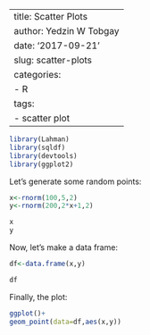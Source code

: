 
---
title: Scatter Plots
author: Yedzin W Tobgay
date: '2017-09-21'
slug: scatter-plots
categories:
  - R
tags:
  - scatter plot
---

```r
library(Lahman)
library(sqldf)
library(devtools)
library(ggplot2)
```

Let's generate some random points:
```r
x<-rnorm(100,5,2)
y<-rnorm(200,2*x+1,2)

x
y
```

Now, let's make a data frame:

```r
df<-data.frame(x,y)

df
```

Finally, the plot:
```r
ggplot()+
geom_point(data=df,aes(x,y))

```

